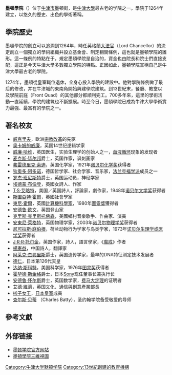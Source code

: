 {{Infobox Oxford college
| name = Merton College
| university = Oxford
| photo = [[Image:Merton_College_front_quad.jpg|290px]]
|motto = {{lang|la|Qui Timet Deum Faciet Bona}}（敬畏主者功必成）
| infobox_colour = #990066
| colours = {{scarf|start}}{{cell2|#990066}}{{cell|#FFFFFF}}{{cells|5|#990066}}{{cell|#FFFFFF}}{{cell2|#990066}}{{scarf|end}}
| full_name = The House or College of Scholars of Merton in the University of Oxford
| named_for = {{le|Walter de Merton}}
| established = 1264年
| sister_college = [[劍橋大學彼得學院|劍橋大學彼得學院]]
| head_label = Warden
| head = {{link-en|馬丁·J·泰勒|Martin J. Taylor|馬丁·泰勒爵士教授}}
| undergraduates = 308<ref>{{cite web|title = Undergraduate numbers by college 2011–12|publisher = University of Oxford|url = http://www.ox.ac.uk/admissions/undergraduate_courses/colleges/undergraduate_numbers_by_college/index.html|accessdate = 2014-02-11|archive-date = 2012-12-02|archive-url = https://web.archive.org/web/20121202083651/http://www.ox.ac.uk/admissions/undergraduate_courses/colleges/undergraduate_numbers_by_college/index.html|dead-url = no}}</ref> (2011/2012)
| JCR_president = Sam Hall
| graduates = 354
| MCR_President = Stephanie Jones
| latitude = 51.751
| longitude = -1.252
| shield = [[Image:Merton_College_Oxford_Coat_Of_Arms_(Motto).svg|150px]]
| blazon = Or, three chevronels party per pale, the first and third azure and gules, the second gules and azure.
| homepage = [http://www.merton.ox.ac.uk Homepage]
}}
'''墨頓學院'''（{{lang-en|Merton College, Oxford}}）位于[[牛津|牛津市]]墨頓街，是[[牛津大學|牛津大學]]最古老的学院之一。學院于1264年建立，以悠久的歷史、出色的學術著稱。

== 學院歷史 ==

墨頓學院的創立可以追溯到1264年，時任英格蘭[[大法官_(英国)|大法官]]（Lord Chancellor）的{{link-en|W·墨頓|Walter de Merton}}決定創立一個獨立的學術組織并設立基金會、制定相關條例，這也就是墨頓學院的雛形。這一條例的特點在于，規定墨頓學院是自治的，資金也由院長和院士們直接支配，這正是今天牛津大學多數獨立學院的特點。正因如此，墨頓學院宣稱自己是牛津大學最古老的學院。

1274年，墨頓從皇室職位退休，全身心投入學院的建設中。他對學院條例做了最后的修改，并在牛津城的東南角開始興建學院建筑。到13世紀末，餐廳、教堂以及學院前庭（Front Quad）的其他部分都順利完工。700多年來，這里的學術活動一直延續，學院的建筑也不斷擴展。時至今日，墨頓學院已成為牛津大學學術實力最強、最富有的學院之一。

== 著名校友 ==

* [[威克里夫|威克里夫]]，欧洲[[宗教改革|宗教改革]]的先驱
* [[奥卡姆的威廉|奥卡姆的威廉]]，英国14世纪逻辑学家
* [[威廉·哈维|威廉·哈维]]，英国医生，实验生理学的创始人之一，[[血液循环|血液循环]]现象的发现者
* [[麦克斯·毕尔邦|麦克斯·毕尔邦]]爵士，英国作家，讽刺画家
* [[弗雷德里克·索迪|弗雷德里克·索迪]]，英国化学家，1921年[[诺贝尔化学奖|诺贝尔化学奖]]获得者
* [[狄奥多·阿多诺|狄奥多·阿多诺]]，德国哲学家、社会学家、音乐家，[[法兰克福学派|法兰克福学派]]成员之一
* [[罗杰·班尼斯特|罗杰·班尼斯特]]爵士，英国运动员，神经学家
* [[埃德蒙·布倫登|埃德蒙·布倫登]]，英國女詩人、作家
* [[T·S·艾略特|T·S·艾略特]]，美国／英国詩人，評論家，劇作家，1948年[[诺贝尔文学奖|诺贝尔文学奖]]获得者
* [[斯圖亞特·霍爾|斯圖亞特·霍爾]]，英國社會學家
* [[東尼·霍爾|東尼·霍爾]]，英國[[計算機科學家|計算機科學家]]，1980年[[圖靈獎|圖靈獎]]獲得者
* [[安德鲁·欧文|安德鲁·欧文]]，英国登山家
* [[克里斯·克里斯托佛森|克里斯·克里斯托佛森]]，美國鄉村音樂歌手、作曲家、演員
* [[安東尼·萊格特|安東尼·萊格特]]，英国物理学家，2003年[[诺贝尔物理学奖|诺贝尔物理学奖]]获得者
* [[尼可拉斯·庭伯根|尼可拉斯·庭伯根]]，荷兰动物行为学家与鸟类学家，1973年[[诺贝尔生理学或医学奖|诺贝尔生理学或医学奖]]获得者
* [[J·R·R·托尔金|J·R·R·托尔金]]，英国作家，詩人，語言學家，《[[魔戒|魔戒]]》作者
* [[楊憲益|楊憲益]]，中国詩人，翻譯家
* [[阿莱克·杰弗里斯|阿莱克·杰弗里斯]]爵士，英国遗传学家，最早的DNA特征测定技术发展者
* [[德仁|德仁]]，日本第126代天皇
* [[达纳·斯科特|达纳·斯科特]]，美国科学家，1976年[[图灵奖|图灵奖]]获得者
* [[霍华德·斯金格|霍华德·斯金格]]爵士，日本[[Sony|Sony]]现任董事长兼执行长
* [[安德鲁·怀尔斯|安德鲁·怀尔斯]]爵士，英国数学家，[[费马大定理|费马大定理]]的证明者
* [[艾德·維濟|艾德·維濟]]，英国文化、通信與創意產業部長
* [[彬子女王|彬子女王]]，[[日本皇室|日本皇室]]成員
* [[查尔斯·贝蒂|查尔斯·贝蒂]] （Charles Batty），圣约翰学院备受敬爱的导师

==參考文獻==
{{reflist}}

== 外部链接 ==

* [http://www.merton.ox.ac.uk 墨顿学院官方网站] {{Wayback|url=http://www.merton.ox.ac.uk/ |date=20210421071604 }}
* [http://www.chem.ox.ac.uk/oxfordtour/merton/# 墨頓學院三維視圖] {{Wayback|url=http://www.chem.ox.ac.uk/oxfordtour/merton/ |date=20200211132558 }}

{{牛津大学}}

[[Category:牛津大学默顿学院|Category:牛津大学默顿学院]]
[[Category:13世紀創建的教育機構|Category:13世紀創建的教育機構]]